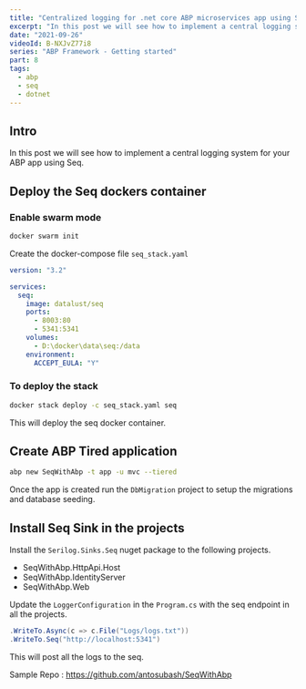 ```yaml
---
title: "Centralized logging for .net core ABP microservices app using Seq. Part 8"
excerpt: "In this post we will see how to implement a central logging system for your ABP app using Seq."
date: "2021-09-26"
videoId: B-NXJvZ77i8
series: "ABP Framework - Getting started"
part: 8
tags:
  - abp
  - seq
  - dotnet
---
```

<YoutubeVideo videoId={props.videoId} />

<TOCInline toc={props.toc} asDisclosure />

## Intro

In this post we will see how to implement a central logging system for your ABP app using Seq.

## Deploy the Seq dockers container

### Enable swarm mode

```bash
docker swarm init
```

Create the docker-compose file `seq_stack.yaml`

```yaml
version: "3.2"

services:
  seq:
    image: datalust/seq
    ports:
      - 8003:80
      - 5341:5341
    volumes:
      - D:\docker\data\seq:/data
    environment:
      ACCEPT_EULA: "Y"
```

### To deploy the stack

```bash
docker stack deploy -c seq_stack.yaml seq
```

This will deploy the seq docker container.

## Create ABP Tired application

```bash
abp new SeqWithAbp -t app -u mvc --tiered
```

Once the app is created run the `DbMigration` project to setup the migrations and database seeding.

## Install Seq Sink in the projects

Install the `Serilog.Sinks.Seq` nuget package to the following projects.

- SeqWithAbp.HttpApi.Host
- SeqWithAbp.IdentityServer
- SeqWithAbp.Web

Update the `LoggerConfiguration` in the `Program.cs` with the seq endpoint in all the projects.

```cs
.WriteTo.Async(c => c.File("Logs/logs.txt"))
.WriteTo.Seq("http://localhost:5341")
```

This will post all the logs to the seq.

Sample Repo : https://github.com/antosubash/SeqWithAbp
